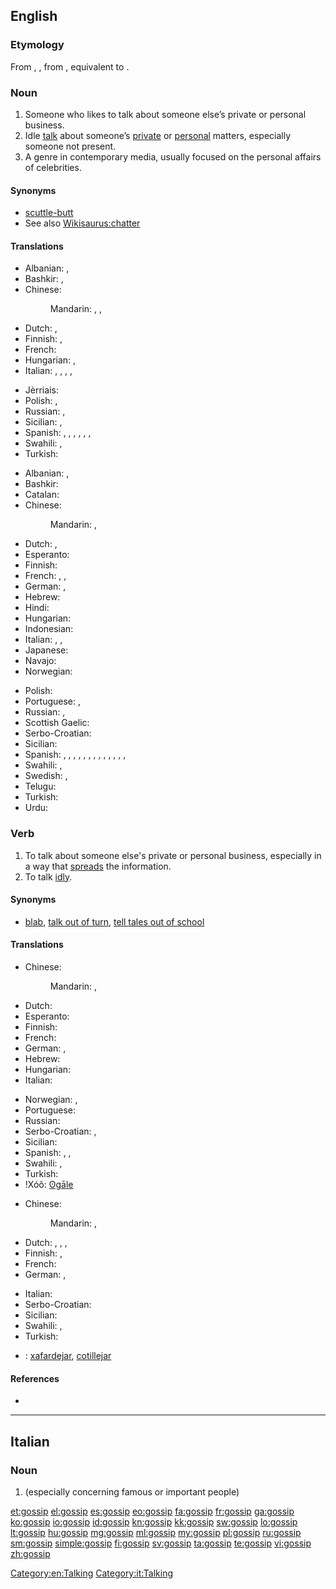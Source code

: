==English==
{{wikipedia|dab=gossip (disambiguation)|gossip}}

===Etymology===
From {{etyl|enm}} {{term|gossib|lang=enm}}, {{term|godsib||a close friend or relation, a confidant|lang=enm}}, from {{etyl|ang}} {{term|godsibb|lang=ang||godparent, sponsor}}, equivalent to {{compound|god|sib}}.

===Noun===
{{wikipedia}}
{{en-noun}}

# Someone who likes to talk about someone else’s private or personal business.
# Idle [[talk]] about someone’s [[private]] or [[personal]] matters, especially someone not present.
# A genre in contemporary media, usually focused on the personal affairs of celebrities.

====Synonyms====
* [[scuttle-butt]]
* See also [[Wikisaurus:chatter]]

====Translations====
{{trans-top|person}}
* Albanian: {{t-|sq|thashethemexhi|m}}, {{t+|sq|çuçurjar|m}}
* Bashkir: {{tø|ba|ғәйбәтсе|m|tr=ğäybätse}}, {{tø|ba|ғәйбәт тоҡсайы|m|tr=ğäybät toqsayï}}
* Chinese:
*: Mandarin: {{t|cmn|愛說閒話的人|sc=Hani}}, {{t|cmn|爱说闲话的人|tr=ài shuō xiánhuà de rén|sc=Hani}}, {{t|cmn|八卦的人|tr=bāguà de rén|sc=Hani}}
* Dutch: {{t-|nl|roddelaar|m}}, {{t-|nl|roddelaarster|f}}
* Finnish: {{t-|fi|juoruilija}}, {{t-|fi|juorukello}}
* French: {{t+|fr|commère|f}}
* Hungarian: {{t-|hu|pletykás}}, {{t-|hu|pletykafészek}}
* Italian: {{t-|it|pettegolo|m}}, {{t+|it|pettegola|f}}, {{t-|it|chiacchierone|m}}, {{t-|it|chiacchierona|f}}, {{t-|it|comare|f}} {{qualifier|regional}}
{{trans-mid}}
* Jèrriais: {{tø|roa-jer|conméthe|f}}
* Polish: {{t-|pl|plotkarz|m}}, {{t-|pl|plotkarka|f}}
* Russian: {{t+|ru|сплетник|m|tr=splétnik}}, {{t+|ru|сплетница|m|tr=splétnica}}
* Sicilian: {{t-|scn|cuttigghiaru|m}}, {{t-|scn|cuttigghiara|f}}
* Spanish: {{t+|es|chismoso|m}}, {{t-|es|chismosa|f}} {{qualifier|especially Latin America}}, {{t+|es|copuchento|m}} {{qualifier|Chile|colloquial}}, {{t-|es|argüendero|m}}, {{t-|es|argüendera|f}} {{qualifier|Mexico|colloquial}}, {{t-|es|alcahuete|m}}, {{t-|es|cotilla|m|f}}
* Swahili: {{t+|sw|tetesi}}, {{t+|sw|fitina}}
* Turkish: {{t+|tr|dedikoducu}}
{{trans-bottom}}

{{trans-top|idle talk}}
* Albanian: {{t-|sq|thashetheme|f}}, {{t+|sq|çuçurimë|f}}
* Bashkir: {{tø|ba|ғәйбәт|m|tr=ğäybät}}
* Catalan: {{t-|ca|xafarderia|f}}
* Chinese:
*: Mandarin: {{t-|cmn|閒話|sc=Hani}}, {{t-|cmn|闲话|tr=xiánhuá|sc=Hani}}
* Dutch: {{t-|nl|kletspraatje}}, {{t+|nl|roddel}}
* Esperanto: {{t-|eo|klaĉo}}
* Finnish: {{t-|fi|juoru}}
* French: {{t+|fr|commérage}}, {{t+|fr|ragot}}, {{t+|fr|cancan}}
* German: {{t+|de|Klatsch|m}}, {{t+|de|Tratsch|m}}
* Hebrew: {{t+|he|רכילות|f|tr=rehilut}}
* Hindi: {{t-|hi|गप-शप|f|tr=gap-śap|sc=Deva}}
* Hungarian: {{t+|hu|pletyka}}
* Indonesian: {{t+|id|gosip}}
* Italian: {{t+|it|pettegolezzo|m}}, {{t-|it|chiacchera|f}}, {{t+|it|diceria|f}}
* Japanese: {{t+|ja|噂|tr=うわさ, uwasa|sc=Jpan}}
* Navajo: {{tø|nv|aseezį́}}
* Norwegian: {{t-|no|sladder|n}}
{{trans-mid}}
* Polish: {{t+|pl|plotka|f}}
* Portuguese: {{t+|pt|bisbilhotice|f}}, {{t+|pt|fofoca|f}} {{qualifier|Brazil}}
* Russian: {{t+|ru|сплетни|f|p||tr=splétni}}, {{t-|ru|слухи|m|p|tr=slúxi}}
* Scottish Gaelic: {{t-|gd|seanchas|m}}
* Serbo-Croatian: {{t-|sh|ogovaranje|n}}
* Sicilian: {{t+|scn|cuttigghiu|m}}
* Spanish: {{t+|es|chisme|m}} {{qualifier|especially Latin America}}, {{t-|es|bochinche|m}} {{qualifier|Colombian Atlantic Coast|Dominican Republic|Panama|Puerto Rico - colloquial}}, {{t-|es|brete|f}} {{qualifier|Cuba|colloquial}}, {{t+|es|cahuín|m}} {{qualifier|Chile|colloquial}}, {{t+|es|chambre|m}} {{qualifier|El Salvador|Honduras - colloquial}}, {{t-|es|chimento|m}} {{qualifier|Argentina|Uruguay - colloquial}}, {{t-|es|chirmol|m}} {{qualifier|Guatemala|colloquial}}, {{t-|es|cocoa|f}} {{qualifier|Panama|colloquial}}, {{t+|es|copucha|f}} {{qualifier|Chile|colloquial}}, {{t-|es|cotilleo|m}} {{qualifier|Spain}}, {{t-|es|cuecho|m}} {{qualifier|Nicaragua|colloquial}}, {{t-|es|mitote|m}}, {{t-|es|argüende|m}} {{qualifier|Mexico|colloquial}}, {{t-|es|vinazo|m}} {{qualifier|Costa Rica|colloquial}}
* Swahili: {{t+|sw|tetesi}}, {{t+|sw|fitina}}
* Swedish: {{t+|sv|skvaller|n}}, {{t+|sv|sladder|n}}
* Telugu: {{t-|te|గాలి కబుర్లు|tr=gaali kaburlu}}
* Turkish: {{t+|tr|dedikodu}}
* Urdu: {{t-|ur|گپ شپ|f|tr=gap śap|sc=ur-Arab}}
{{trans-bottom}}

===Verb===
{{en-verb|gossips|'''[[gossiping]]''' ''or'' '''[[gossipping]]'''|'''[[gossiped]]''' ''or'' '''[[gossipped]]'''}}

# To talk about someone else's private or personal business, especially in a way that [[spread]]s the information.
# To talk [[idly]].

====Synonyms====
* {{sense|talk about someone else's private or personal business}} [[blab]], [[talk out of turn]], [[tell tales out of school]]

====Translations====
{{trans-top|to talk about someone else's private or personal business}}
* Chinese:
*: Mandarin: {{t|cmn|說閒話|sc=Hani}}, {{t|cmn|说闲话|tr=shuō xiánhuà|sc=Hani}}
* Dutch: {{t+|nl|roddelen}}
* Esperanto: {{t-|eo|klaĉi}}
* Finnish: {{t-|fi|juoruta}}
* French: {{t+|fr|commérer}}
* German: {{t+|de|tratschen}}, {{t+|de|klatschen}}
* Hebrew: {{t-|he|לרכל}}
* Hungarian: {{t+|hu|pletykál}}
* Italian: {{t+|it|spettegolare}}
{{trans-mid}}
* Norwegian: {{t-|no|sladre}}, {{t-|no|slarve}}
* Portuguese: {{t-|pt|fofocar}} {{qualifier|Brazil}}
* Russian: {{t+|ru|сплетничать|tr=spl'étničat'}} {{impf}}
* Serbo-Croatian: {{t-|sh|tračati}}, {{t-|sh|ogovarati}}
* Sicilian: {{t-|scn|cuttigghiari}}
* Spanish: {{t-|es|chismear}}, {{t-|es|cotillear}}, {{t-|es|chismorrear}}
* Swahili: {{t+|sw|fakachi}}, {{t+|sw|fitina}}
* Turkish: {{t-|tr|dedikodu yapmak}}
* ǃXóõ: [[ʘgāle]]
{{trans-bottom}}

{{trans-top|to talk idly}}
* Chinese:
*: Mandarin: {{t|cmn|說閒聊|sc=Hani}}, {{t|cmn|说闲聊|tr=shuō xiánliáo|sc=Hani}}
* Dutch: {{t+|nl|babbelen}}, {{t+|nl|zeveren}}, {{t+|nl|kletsen}}, {{t+|nl|zwetsen}}
* Finnish: {{t+|fi|jutella}}, {{t-|fi|juoruilla}}
* French: {{t+|fr|bavarder}}
* German: {{t+|de|klatschen}}, {{t+|de|schwatzen}}
{{trans-mid}}
* Italian: {{t-|it|chiaccherare}}
* Serbo-Croatian: {{t-|sh|brbljati}}
* Sicilian: {{t-|scn|cuttigghiari}}
* Swahili: {{t+|sw|fakachi}}, {{t+|sw|fitina}}
* Turkish: {{t+|tr|çene çalmak}}
{{trans-bottom}}

{{checktrans-top}}
* {{ttbc|ca}}: [[xafardejar]], [[cotillejar]]
{{trans-bottom}}

====References====
* {{R:BBS}}

[[Category:en:Talking]]

----

==Italian==

===Noun===
{{head|it|noun|g=m|inv}}

# {{l|en|gossip}} (especially concerning famous or important people)

[[Category:it:Talking]]

[[et:gossip]]
[[el:gossip]]
[[es:gossip]]
[[eo:gossip]]
[[fa:gossip]]
[[fr:gossip]]
[[ga:gossip]]
[[ko:gossip]]
[[io:gossip]]
[[id:gossip]]
[[kn:gossip]]
[[kk:gossip]]
[[sw:gossip]]
[[lo:gossip]]
[[lt:gossip]]
[[hu:gossip]]
[[mg:gossip]]
[[ml:gossip]]
[[my:gossip]]
[[pl:gossip]]
[[ru:gossip]]
[[sm:gossip]]
[[simple:gossip]]
[[fi:gossip]]
[[sv:gossip]]
[[ta:gossip]]
[[te:gossip]]
[[vi:gossip]]
[[zh:gossip]]